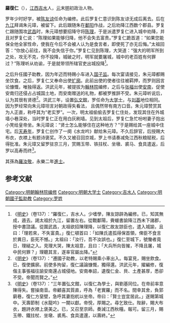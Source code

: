'''羅復仁'''（{{bd|1298年||1371年}}），[[江西|江西]][[吉水|吉水]]人，[[元|元]]末[[明|明]]初政治人物。

罗年少时好学，被[[陈友谅|陈友谅]]任命为编修。此后罗复仁意识到陈友谅无成后离去。后在[[九江|九江]]拜谒朱元璋，被留下。此后跟随朱在[[鄱阳|鄱阳]]作战，之后劝降江西数个郡县。罗复仁跟随围攻[[武昌|武昌]]时，朱元璋想要招降守将[[陈理_(元末)|陈理]]，于是派遣罗复仁进入城中劝降，并且对罗复仁说：“陈理如果能够归降，他不会失去富贵。”罗复仁跪首道：“如果您能保全他全家性命，使我在今后不会被人认为是食言者，即使死了亦无后悔。”太祖回答：“你放心前往，我不会失信于你。”罗复仁见到陈理，大哭道：“强大的明军所到之处，攻无不克，你不投降，城破之时，明军就要屠城，城中的老百姓有何罪过？”陈理听从劝谕，于是就带领所辖官吏出城投降<ref>《[[明史|明史]]》（卷137）：“羅復仁，吉水人。少嗜學，陳友諒辟為編修。已，知其無成，遁去。謁太祖於九江，留置左右。從戰鄱陽，賫蠟書諭降江西未下諸郡，授中書諮議。從圍武昌，太祖欲招陳理降，以復仁故友諒臣也，遣入城諭，且曰：「理若來，不失富貴。」復仁頓首曰：「如陳氏遣孤得保首領，俾臣不食言於異日，臣死不憾。」太祖曰：「汝行，吾不汝誤也。」復仁至城下，號慟者竟日，理縋之入。見理大哭，陳太祖意，且曰：「大兵所向皆摧，不降且屠，城中民何罪？」理聽其言，遂率官屬出降。”</ref>。

之后升任國子助教，因为年迈而特赐小车进入[[国子监|国子监]]。每次宴请接见，朱元璋都赐坐饮食。之后，罗复仁又奉命出使[[扩廓|扩廓]]。此前出使的使者往往被羁押，而罗则因言论慷慨，唯独得返。洪武元年，被提拔为[[翰林院|翰林院]]编修，之后与[[张福|张福]]出使[[越南|安南]]，促使安南归还侵占占城国土地，而安南赠送的礼物，都被罗推辞不受。朱元璋听说后，认为其很有贤德<ref>《[[明史|明史]]》（卷137）：“遷國子助教，以老特賜乘小車出入。每宴見，賜坐飲食。已，復使擴廓。前使多拘留，復仁議論慷慨，獨得還。洪武元年，擢編修，復偕主事張福往諭安南還占城侵地。安南奉詔，遺復仁金、貝、土產甚厚，悉卻不受。帝聞而賢之。”</ref>。洪武三年，设置[[弘文館|弘文館]]，罗任命为[[大学士|大学士]]，与[[刘基|刘基]]地位相同。因为罗经常向朱元璋坦言对朝政得失看法， 且偶然带有南方口音。朱元璋赞赏其为人正直，称呼其为“老实罗”。一次，明太祖偷偷去罗复仁住处，发现其住在外城墙小巷深处，当时罗复仁正在用白灰刷墙。见到太祖后，罗复仁急忙吩咐妻子抱出小凳给皇帝坐。朱元璋说：“贤士怎么能够住在这种地方？”于是赐给其一座城中住宅。后[[天寿年|天寿年]]，罗复仁创作了一阕《水龙吟》献给朱元璋。不久后辞官，后授赐大布衣，衣襟上有题诗褒奖。不久又被召回京城，罗上书请奏减免江西秋粮赋税，后得批准。朱元璋又留罗驻京三月，赏赐玉带、铁拄杖、坐墩、裘马、食具遣返，后罗以高寿而终<ref>《[[明史|明史]]》（卷137）：“三年置弘文館，以復仁為學士，與劉基同位。在帝前率意陳得失。嘗操南音。帝顧喜其質直，呼為「老實羅」而不名。間幸其舍，負郭窮巷，復仁方堊壁，急呼其妻抱杌以坐帝。帝曰：「賢士豈宜居此。」遂賜第城中。天壽節制《水龍吟》一闋以獻。帝悅，厚賜之。尋乞致仕。陛辭，賜大布衣，題詩衣襟上褒美之。已，又召至京師。奏減江西秋糧。報可。留三月，賜玉帶、鐵拄杖、坐墩、裘馬、食具遣還，以壽終。”</ref>。

其孫為[[羅汝敬|羅汝敬]]，永樂二年[[進士|進士]]。

==参考文献==
{{wikisource|明史/卷137}}
<div class="references-small">
<references />
</div>



[[Category:明朝翰林院编修|Category:明朝翰林院编修]]
[[Category:明朝大学士|Category:明朝大学士]]
[[Category:吉水人|Category:吉水人]]
[[Category:明朝國子監助教|Category:明朝國子監助教]]
[[Category:罗姓|Category:罗姓]]